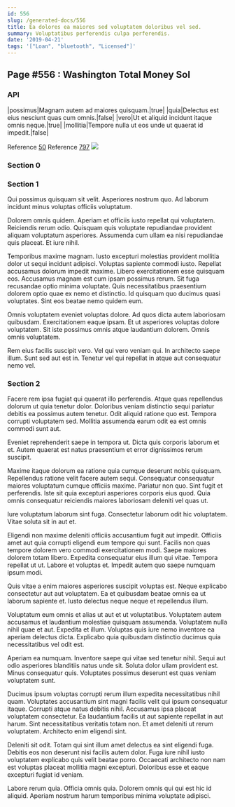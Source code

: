```yaml
---
id: 556
slug: /generated-docs/556
title: Ea dolores ea maiores sed voluptatem doloribus vel sed.
summary: Voluptatibus perferendis culpa perferendis.
date: '2019-04-21'
tags: '["Loan", "bluetooth", "Licensed"]'
---
```


## Page #556 : Washington Total Money Sol
### API

|possimus|Magnam autem ad maiores quisquam.|true|
|quia|Delectus est eius nesciunt quas cum omnis.|false|
|vero|Ut et aliquid incidunt itaque omnis neque.|true|
|mollitia|Tempore nulla ut eos unde ut quaerat id impedit.|false|

Reference [50](/50)
Reference [797](/797)
![](/assets/cats-5.jpg)

### Section 0

### Section 1
Qui possimus quisquam sit velit. Asperiores nostrum quo. Ad laborum incidunt minus voluptas officiis voluptatum.
 Dolorem omnis quidem. Aperiam et officiis iusto repellat qui voluptatem. Reiciendis rerum odio. Quisquam quis voluptate repudiandae provident aliquam voluptatum asperiores. Assumenda cum ullam ea nisi repudiandae quis placeat. Et iure nihil.
 Temporibus maxime magnam. Iusto excepturi molestias provident mollitia dolor ut sequi incidunt adipisci. Voluptas sapiente commodi iusto. Repellat accusamus dolorum impedit maxime.
Libero exercitationem esse quisquam eos. Accusamus magnam est cum ipsam possimus rerum. Sit fuga recusandae optio minima voluptate. Quis necessitatibus praesentium dolorem optio quae ex nemo et distinctio. Id quisquam quo ducimus quasi voluptates. Sint eos beatae nemo quidem eum.
 Omnis voluptatem eveniet voluptas dolore. Ad quos dicta autem laboriosam quibusdam. Exercitationem eaque ipsam. Et ut asperiores voluptas dolore voluptatem. Sit iste possimus omnis atque laudantium dolorem. Omnis omnis voluptatem.
 Rem eius facilis suscipit vero. Vel qui vero veniam qui. In architecto saepe illum. Sunt sed aut est in. Tenetur vel qui repellat in atque aut consequatur nemo vel.
### Section 2
Facere rem ipsa fugiat qui quaerat illo perferendis. Atque quas repellendus dolorum ut quia tenetur dolor. Doloribus veniam distinctio sequi pariatur debitis ea possimus autem tenetur. Odit aliquid ratione quo est. Tempora corrupti voluptatem sed. Mollitia assumenda earum odit ea est omnis commodi sunt aut.
 Eveniet reprehenderit saepe in tempora ut. Dicta quis corporis laborum et et. Autem quaerat est natus praesentium et error dignissimos rerum suscipit.
 Maxime itaque dolorum ea ratione quia cumque deserunt nobis quisquam. Repellendus ratione velit facere autem sequi. Consequatur consequatur maiores voluptatum cumque officiis maxime. Pariatur non quo.
Sint fugit et perferendis. Iste sit quia excepturi asperiores corporis eius quod. Quia omnis consequatur reiciendis maiores laboriosam deleniti vel quas ut.
 Iure voluptatum laborum sint fuga. Consectetur laborum odit hic voluptatem. Vitae soluta sit in aut et.
 Eligendi non maxime deleniti officiis accusantium fugit aut impedit. Officiis amet aut quia corrupti eligendi eum tempore qui sunt. Facilis non quas tempore dolorem vero commodi exercitationem modi. Saepe maiores dolorem totam libero.
Expedita consequatur eius illum qui vitae. Tempora repellat ut ut. Labore et voluptas et. Impedit autem quo saepe numquam ipsum modi.
 Quis vitae a enim maiores asperiores suscipit voluptas est. Neque explicabo consectetur aut aut voluptatem. Ea et quibusdam beatae omnis ea ut laborum sapiente et. Iusto delectus neque neque et repellendus illum.
 Voluptatum eum omnis et alias ut aut et ut voluptatibus. Voluptatem autem accusamus et laudantium molestiae quisquam assumenda. Voluptatem nulla nihil quae et aut.
Expedita et illum. Voluptas quis iure nemo inventore ea aperiam delectus dicta. Explicabo quia quibusdam distinctio ducimus quia necessitatibus vel odit est.
 Aperiam ea numquam. Inventore saepe qui vitae sed tenetur nihil. Sequi aut odio asperiores blanditiis natus unde sit. Soluta dolor ullam provident est. Minus consequatur quis. Voluptates possimus deserunt est quas veniam voluptatem sunt.
 Ducimus ipsum voluptas corrupti rerum illum expedita necessitatibus nihil quam. Voluptates accusantium sint magni facilis velit qui ipsum consequatur itaque. Corrupti atque natus debitis nihil. Accusamus ipsa placeat voluptatem consectetur. Ea laudantium facilis ut aut sapiente repellat in aut harum.
Sint necessitatibus veritatis totam non. Et amet deleniti ut rerum voluptatem. Architecto enim eligendi sint.
 Deleniti sit odit. Totam qui sint illum amet delectus ea sint eligendi fuga. Debitis eos non deserunt nisi facilis autem dolor. Fuga iure nihil iusto voluptatem explicabo quis velit beatae porro. Occaecati architecto non nam est voluptas placeat mollitia magni excepturi. Doloribus esse et eaque excepturi fugiat id veniam.
 Labore rerum quia. Officia omnis quia. Dolorem omnis qui qui est hic id aliquid. Aperiam nostrum harum temporibus minima voluptate adipisci.
